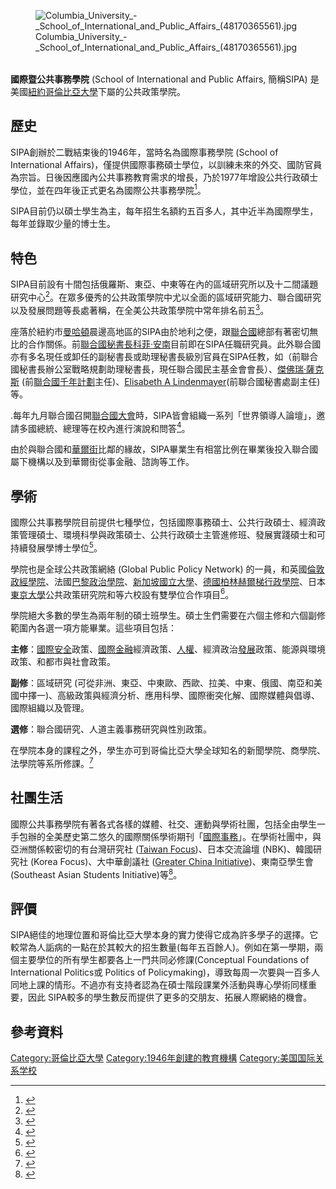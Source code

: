[[File:Columbia_University_-_School_of_International_and_Public_Affairs_(48170365561).jpg|thumb]]

<!-- Template:Infobox University2 -->
{| class="toccolours" style="float: right; margin-left: 1em; width: 25em; font-size: 90%; clear: right" cellspacing="3"
|-
|-
| colspan="2" style="padding: 1em 0; text-align: center;" | 
|- style="vertical-align: top;"
|'''創立'''
|style="padding-right: 1em;" | 1946
|- style="vertical-align: top;"
|'''學校類別'''
|style="padding-right: 1em;" | 私立
|- style="vertical-align: top;"
|'''院長'''
|style="padding-right: 1em;" | {{link-en|梅丽特·杰诺|Merit Janow}}
|- style="vertical-align: top;"
|'''位於'''
|style="padding-right: 1em;" | [[紐約市|紐約市]], [[紐約州|紐約州]], [[美國|美國]]
|- style="vertical-align: top;"
|'''學生人數'''
|style="padding-right: 1em;" | 約1,200 
|- style="vertical-align: top;"
|'''網站'''
|style="padding-right: 1em;" | [http://www.sipa.columbia.edu www.sipa.columbia.edu]{{Wayback|url=http://www.sipa.columbia.edu/ |date=20210114102443 }}
|}

'''國際暨公共事務學院''' (School of International and Public Affairs, 簡稱SIPA) 是美國[[紐約|紐約]][[哥倫比亞大學|哥倫比亞大學]]下屬的公共政策學院。

==  歷史  ==
SIPA創辦於二戰結束後的1946年，當時名為國際事務學院 (School of International Affairs)，僅提供國際事務碩士學位，以訓練未來的外交、國防官員為宗旨。日後因應國內公共事務教育需求的增長，乃於1977年增設公共行政碩士學位，並在四年後正式更名為國際公共事務學院<ref>{{Cite web |url=http://www.sipa.columbia.edu/about_sipa/sipa_at_a_glance.html |title=國際公共關係學院 - SIPA at a Glance |accessdate=2010-11-25 |archive-date=2012-12-21 |archive-url=https://web.archive.org/web/20121221161827/http://sipa.columbia.edu/about_sipa/sipa_at_a_glance.html |dead-url=no }}</ref>。

SIPA目前仍以碩士學生為主，每年招生名額約五百多人，其中近半為國際學生，每年並錄取少量的博士生。

==  特色  ==
SIPA目前設有十間包括俄羅斯、東亞、中東等在內的區域研究所以及十二間議題研究中心<ref>{{Cite web |url=http://www.sipa.columbia.edu/institutes_centers/index.html |title=國際公共關係學院 - Institutes and Centers |accessdate=2010-11-25 |archive-date=2013-03-17 |archive-url=https://web.archive.org/web/20130317062730/http://www.sipa.columbia.edu/institutes_centers/index.html |dead-url=no }}</ref>。在眾多優秀的公共政策學院中尤以全面的區域研究能力、聯合國研究以及發展問題等長處著稱，在全美公共政策學院中常年排名前五<ref>{{Cite web |url=http://www.foreignpolicy.com/articles/2007/02/13/inside_the_ivory_tower |title=Foreign Policy Magazine Feb 13, 2007 |accessdate=2010-11-25 |archive-date=2014-11-28 |archive-url=https://web.archive.org/web/20141128221729/http://www.foreignpolicy.com/articles/2007/02/13/inside_the_ivory_tower |dead-url=no }}</ref>。

座落於紐約市[[曼哈頓|曼哈頓]]晨邊高地區的SIPA由於地利之便，跟[[聯合國|聯合國]]總部有著密切無比的合作關係。前[[聯合國秘書長|聯合國秘書長]][[科菲·安南|科菲·安南]]目前即在SIPA任職研究員。此外聯合國亦有多名現任或卸任的副秘書長或助理秘書長級別官員在SIPA任教，如{{tsl|en|Michael W. Doyle|Michael W. Doyle}}（前聯合國秘書長辦公室戰略規劃助理秘書長，現任聯合國民主基金會會長）、[[傑佛瑞·薩克斯|傑佛瑞·薩克斯]] (前[[聯合國千年計劃|聯合國千年計劃]]主任)、[http://www.sipa.columbia.edu/academics/directory/el2253-fac.html Elisabeth A Lindenmayer]{{Wayback|url=http://www.sipa.columbia.edu/academics/directory/el2253-fac.html |date=20130329112650 }}(前聯合國秘書處副主任)等。

.每年九月聯合國召開[[聯合國大會|聯合國大會]]時，SIPA皆會組織一系列「世界領導人論壇」，邀請多國總統、總理等在校內進行演說和問答<ref>{{Cite web |url=http://www.worldleaders.columbia.edu/participants |title=哥大世界領導人論壇歷年演講人名單 |accessdate=2010-11-25 |archive-date=2010-09-17 |archive-url=https://web.archive.org/web/20100917111318/http://www.worldleaders.columbia.edu/participants |dead-url=yes }}</ref>。

由於與聯合國和[[華爾街|華爾街]]比鄰的緣故，SIPA畢業生有相當比例在畢業後投入聯合國屬下機構以及到華爾街從事金融、諮詢等工作。

==  學術  ==
國際公共事務學院目前提供七種學位，包括國際事務碩士、公共行政碩士、經濟政策管理碩士、環境科學與政策碩士、公共行政碩士主管進修班、發展實踐碩士和可持續發展學博士學位<ref>{{Cite web |url=http://sipa.columbia.edu/academics/degree_programs/index.html |title=國際公共關係學院 - Degree Programs |accessdate=2010-11-25 |archive-date=2010-11-23 |archive-url=https://web.archive.org/web/20101123034711/http://sipa.columbia.edu/academics/degree_programs/index.html |dead-url=no }}</ref>。

學院也是全球公共政策網絡 (Global Public Policy Network) 的一員，和英國[[倫敦政經學院|倫敦政經學院]]、法國[[巴黎政治學院|巴黎政治學院]]、[[新加坡國立大學|新加坡國立大學]]{{tsl|en|Lee Kuan Yew School of Public Policy|李光耀公共政策學院}}、[[赫尔蒂行政学院|德國柏林赫爾梯行政學院]]、日本[[東京大學|東京大學]]公共政策研究院和{{tsl|en|Escola de Administração de Empresas de São Paulo|巴西聖保羅商學院}}等六校設有雙學位合作項目<ref>{{Cite web |url=http://www.sipa.columbia.edu/academics/gppn/index.html |title=國際公共關係學院 - GPPN |accessdate=2010-11-25 |archive-date=2013-03-07 |archive-url=https://web.archive.org/web/20130307200641/http://sipa.columbia.edu/academics/gppn/index.html |dead-url=no }}</ref>。

學院絕大多數的學生為兩年制的碩士班學生。碩士生們需要在六個主修和六個副修範圍內各選一項方能畢業。這些項目包括：

'''主修'''：[[國際安全|國際安全]]政策、[[國際金融|國際金融]]經濟政策、[[人權|人權]]、經濟政治[[發展|發展]]政策、能源與環境政策、和都市與社會政策。

'''副修'''：區域研究 (可從非洲、東亞、中東歐、西歐、拉美、中東、俄國、南亞和美國中擇一)、高級政策與經濟分析、應用科學、國際衝突化解、國際媒體與倡導、國際組織以及管理。

'''選修'''：聯合國研究、人道主義事務研究與性別政策。

在學院本身的課程之外，學生亦可到哥倫比亞大學全球知名的新聞學院、商學院、法學院等系所修課。<ref>{{Cite web |url=http://www.sipa.columbia.edu/academics/concentrations/index.html |title=存档副本 |accessdate=2010-11-25 |archive-date=2013-03-26 |archive-url=https://web.archive.org/web/20130326233207/http://sipa.columbia.edu/academics/concentrations/index.html |dead-url=no }}</ref>

==  社團生活  ==
國際公共事務學院有著各式各樣的媒體、社交、運動與學術社團，包括全由學生一手包辦的全美歷史第二悠久的國際關係學術期刊「[http://en.wikipedia.org/wiki/Journal_of_international_affairs 國際事務]{{Wayback|url=http://en.wikipedia.org/wiki/Journal_of_international_affairs |date=20200921123148 }}」。在學術社團中，與亞洲關係較密切的有台灣研究社 ([https://web.archive.org/web/20100710213227/http://sipa.columbia.edu/resources_services/student_life/taiwan_focus.html Taiwan Focus])、日本交流論壇 (NBK)、韓國研究社 (Korea Focus)、大中華創議社 ([https://web.archive.org/web/20100710213028/http://sipa.columbia.edu/resources_services/student_life/gci.html Greater China Initiative])、東南亞學生會 (Southeast Asian Students Initiative)等<ref>{{Cite web |url=http://www.columbia.edu/cu/weai/student-groups-grad.html |title=國際公共關係學院 - Weatherhead East Asian Institute |accessdate=2010-11-25 |archive-date=2015-10-23 |archive-url=https://web.archive.org/web/20151023045502/http://www.columbia.edu/cu/weai/student-groups-grad.html |dead-url=no }}</ref>。

==  評價  ==
SIPA絕佳的地理位置和哥倫比亞大學本身的實力使得它成為許多學子的選擇。它較常為人詬病的一點在於其較大的招生數量(每年五百餘人)。例如在第一學期，兩個主要學位的所有學生都要各上一門共同必修課(Conceptual Foundations of International Politics或 Politics of Policymaking)，導致每周一次要與一百多人同地上課的情形。不過亦有支持者認為在碩士階段課業外活動與專心學術同樣重要，因此 SIPA較多的學生數反而提供了更多的交朋友、拓展人際網絡的機會。

==  參考資料  ==
{{reflist|3}}

{{DEFAULTSORT:School of International and Public Affairs, Columbia University}}
[[Category:哥倫比亞大學|Category:哥倫比亞大學]]
[[Category:1946年創建的教育機構|Category:1946年創建的教育機構]]
[[Category:美国国际关系学校|Category:美国国际关系学校]]

{{國際事務專業學院協會}}